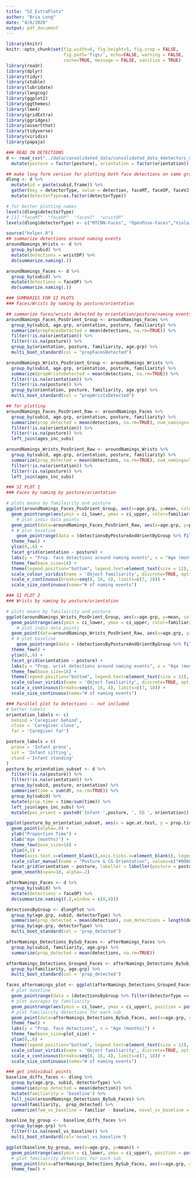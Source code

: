 ```yaml
---
title: "SI_ExtraPlots"
author: "Bria Long"
date: "4/8/2020"
output: pdf_document
---
```


```r
library(knitr)
knitr::opts_chunk$set(fig.width=6, fig.height=5, fig.crop = FALSE, 
                      fig.path='figs/', echo=FALSE, warning = FALSE, 
                      cache=TRUE, message = FALSE, sanitize = TRUE)
library(readr)
library(dplyr)
library(tidyr)
library(xtable)
library(lubridate)
library(langcog)
library(ggplot2)
library(ggthemes)
library(lme4)
library(gridExtra)
library(ggridges)
library(assertthat)
library(tidyverse)
library(viridis)
library(papaja)
```


```r
### READ IN DETECTIONS
d <- read_csv("../data/consolidated_data/consolidated_data_4detectors_march2020.csv") %>%
  mutate(posture = factor(posture), orientation = factor(orientation))

## make long form version for plotting both face detections on same graph
dlong <- d %>%
  mutate(id = paste(subid,frame)) %>%
  gather(key = detectorType, value = detection, faceMT, faceOP, faceVJ, wristOP) %>%
  mutate(detectorType=as.factor(detectorType)) 

# for better plotting names
levels(dlong$detectorType) 
# [1] "faceMT"  "faceOP"  "faceVJ"  "wristOP"
levels(dlong$detectorType) <- c("MTCNN-Faces", "OpenPose-Faces","ViolaJones-Faces","OpenPose-Wrists") 

```


```r
source("helper.R")
## summarize detections around naming events
aroundNamings_Wrists <- d %>%
  group_by(subid) %>%
  mutate(detections = wristOP) %>%
  do(summarize.naming(.)) 

aroundNamings_Faces <- d %>%
  group_by(subid) %>%
  mutate(detections = faceOP) %>%
  do(summarize.naming(.)) 
```



```r

### SUMMARIES FOR SI PLOTS
### Faces/Wrists by naming by posture/orientation

## summarize faces/wrists detected by orientation/posture/naming events
aroundNamings_Faces_PosOrient_Group <- aroundNamings_Faces %>%
  group_by(subid, age.grp, orientation, posture, familiarity) %>%
  summarize(propFacesDetected = mean(detections, na.rm=TRUE)) %>%
  filter(!is.na(orientation)) %>%
  filter(!is.na(posture)) %>%
  group_by(orientation, posture, familiarity, age.grp) %>%
  multi_boot_standard(col = "propFacesDetected")

aroundNamings_Wrists_PosOrient_Group <- aroundNamings_Wrists %>%
  group_by(subid, age.grp, orientation, posture, familiarity) %>%
  summarize(propWristsDetected = mean(detections, na.rm=TRUE)) %>%
  filter(!is.na(orientation)) %>%
  filter(!is.na(posture)) %>%
  group_by(orientation, posture, familiarity, age.grp) %>%
  multi_boot_standard(col = "propWristsDetected")

## for plotting
aroundNamings_Faces_PosOrient_Raw <- aroundNamings_Faces %>%
  group_by(subid, age.grp, orientation, posture, familiarity) %>%
  summarize(prop_detected = mean(detections, na.rm=TRUE), num_namings= length(detections)) %>%
  filter(!is.na(orientation)) %>%
  filter(!is.na(posture)) %>%
  left_join(ages_inc_subs) 

aroundNamings_Wrists_PosOrient_Raw <- aroundNamings_Wrists %>%
  group_by(subid, age.grp, orientation, posture, familiarity) %>%
  summarize(prop_detected = mean(detections, na.rm=TRUE), num_namings=length(detections)) %>%
  filter(!is.na(orientation)) %>%
  filter(!is.na(posture)) %>%
  left_join(ages_inc_subs)

```

```r

### SI PLOT 1
### Faces by naming by posture/orientation

# plots means by familairity and posture
ggplot(aroundNamings_Faces_PosOrient_Group, aes(x=age.grp, y=mean, color=familiarity)) +
  geom_pointrange(aes(ymin = ci_lower, ymax = ci_upper, color=familiarity), position = position_dodge(width=3), alpha=.9) +
    # plot indiv data points
  geom_point(data=aroundNamings_Faces_PosOrient_Raw, aes(x=age.grp, y=prop_detected, size=num_namings, color=familiarity), position = position_dodge(width=3), alpha=.2) +
  # # plot baseline
    geom_pointrange(data = (detectionsByPostureAndOrientByGroup %>% filter(detectorType == 'OpenPose-Faces')), aes(ymin = ci_lower, ymax = ci_upper, color='baseline'), position = position_dodge(width=0), alpha=.9) +
  theme_few() +
  ylim(0,.6) +
  facet_grid(orientation ~ posture) +
  labs(y = "Prop. face detections around naming events", x = "Age (months)") +
  theme_few(base_size=16) +
  theme(legend.position="bottom", legend.text=element_text(size = 12), legend.margin=margin(t=0, r=0, b=0, l=0, unit="cm"), legend.title=element_text(size = 14)) +
  scale_colour_viridis(name = 'Object familiarity', discrete=TRUE, option='A', begin=.2, end=.8) +
  scale_x_continuous(breaks=seq(8, 16, 4), limits=c(7, 18)) +
  scale_size_continuous(name="# of naming events")
```
```r

### SI PLOT 2
### Wrists by naming by posture/orientation

# plots means by familairity and posture
ggplot(aroundNamings_Wrists_PosOrient_Group, aes(x=age.grp, y=mean, color=familiarity)) +
  geom_pointrange(aes(ymin = ci_lower, ymax = ci_upper, color=familiarity), position = position_dodge(width=3), alpha=.9) +
    # plot indiv data points
  geom_point(data=aroundNamings_Wrists_PosOrient_Raw, aes(x=age.grp, y=prop_detected, size=num_namings, color=familiarity), position = position_dodge(width=3), alpha=.2) +
  # # plot baseline
    geom_pointrange(data = (detectionsByPostureAndOrientByGroup %>% filter(detectorType == 'OpenPose-Wrists')), aes(ymin = ci_lower, ymax = ci_upper, color='baseline'), position = position_dodge(width=0), alpha=.9) +
  theme_few() +
  ylim(0,.6) +
  facet_grid(orientation ~ posture) +
  labs(y = "Prop. wrist detections around naming events", x = "Age (months)") +
  theme_few(base_size=16) +
  theme(legend.position="bottom", legend.text=element_text(size = 12), legend.margin=margin(t=0, r=0, b=0, l=0, unit="cm"), legend.title=element_text(size = 14)) +
  scale_colour_viridis(name = 'Object familiarity', discrete=TRUE, option='A', begin=.2, end=.8) +
  scale_x_continuous(breaks=seq(8, 16, 4), limits=c(7, 18)) +
  scale_size_continuous(name="# of naming events")
```


```r
### Parallel plot to detections -- not included
# better labels 
orientation_labels <- c(
  behind ='Caregiver behind',
  close = 'Caregiver close',
  far = 'Caregiver far')

posture_labels = c(
  prone = 'Infant prone',
  sit = 'Infant sitting',
  stand ='Infant standing'
)
posture_by_orientation_subset <- d %>%
  filter(!is.na(posture)) %>%
  filter(!is.na(orientation)) %>%
  group_by(subid, posture, orientation) %>%
  summarise(time = sum(dt, na.rm=TRUE)) %>%
  group_by(subid) %>%
  mutate(prop.time = time/sum(time)) %>%
  left_join(ages_inc_subs) %>%
  mutate(pos_orient = paste0('Infant ',posture, ', CG ', orientation)) # for colors

ggplot(posture_by_orientation_subset, aes(x = age.at.test, y = prop.time, col=pos_orient, size=time)) +
  geom_point(alpha=.9) +
  ylab("Proportion Time") +
  xlab("Age (months)") +
  theme_few(base_size=18) +
  ylim(0,1) +
  theme(axis.text.x=element_blank(),axis.ticks.x=element_blank(), legend.position='none') +
  scale_color_manual(name = "Posture & CG Orientation", values=c("#006080", "#0099cc", "#99e6ff","#339966","#66cc99", "#b3e6cc",  "#e67300","#ffa64d", "#ffe6cc")) +
  facet_grid(orientation ~ posture, labeller = labeller(posture = posture_labels, orientation= orientation_labels)) +
  geom_smooth(span=10, alpha=.2)

```






```r
afterNamings_Faces <- d %>%
  group_by(subid) %>%
  mutate(detections = faceOP) %>%
  do(summarize.naming((.),window = c(0,4)))

detectionsByGroup <- dlongPlot %>%
  group_by(age.grp, subid, detectorType) %>%
  summarise(prop_detected = mean(detection), num_detections = length(detection)) %>%
  group_by(age.grp, detectorType) %>%
  multi_boot_standard(col = 'prop_detected')

afterNamings_Detections_BySub_Faces <- afterNamings_Faces %>%
  group_by(subid, familiarity, age.grp) %>%
  summarize(prop_detected = mean(detections, na.rm=TRUE))

afterNamings_Detections_Grouped_Faces <- afterNamings_Detections_BySub_Faces %>%
  group_by(familiarity, age.grp) %>%
  multi_boot_standard(col = 'prop_detected')

faces_afternamings_plot <- ggplot(afterNamings_Detections_Grouped_Faces, aes(x=age.grp, y=mean, color=familiarity)) +
  # plot baseline
  geom_pointrange(data = (detectionsByGroup %>% filter(detectorType == 'OpenPose-Faces')), aes(ymin = ci_lower, ymax = ci_upper, color='baseline'), position = position_dodge(width=3), alpha=.9) +
  # plot averages by familiarity 
  geom_pointrange(aes(ymin = ci_lower, ymax = ci_upper), position = position_dodge(width=3), alpha=.9) +
  # plot familairity detections for each sub
  geom_point(data=afterNamings_Detections_BySub_Faces, aes(x=age.grp, y=prop_detected), position = position_dodge(width=3), alpha=.2) +
  theme_few() +
  labs(y = "Prop. face detections", x = "Age (months)") +
  theme_few(base_size=plot_size) +
  ylim(0,.6) +
  theme(legend.position="bottom", legend.text=element_text(size = 12), legend.margin=margin(t=0, r=0, b=0, l=0, unit="cm"), legend.title=element_text(size = 14)) +
  scale_colour_viridis(name = 'Object familiarity', discrete=TRUE, option='A', begin=.2, end=.8) +
  scale_x_continuous(breaks=seq(8, 16, 4), limits=c(7, 18)) +
  scale_size_continuous(name="# of naming events")

```



```r
### get individual points
baseline_diffs_faces <- dlong %>%
  group_by(age.grp, subid, detectorType) %>%
  summarise(prop_detected = mean(detection)) %>%
  mutate(familiarity = 'baseline') %>%
  full_join(aroundNamings_Detections_BySub_Faces) %>%
  spread(familiarity,  prop_detected) %>%
  summarize(fam_vs_baseline = familiar - baseline, novel_vs_baseline = novel - baseline) 

baseline_by_group <-  baseline_diffs_faces %>%
  group_by(age.grp) %>%
  filter(!is.na(novel_vs_baseline)) %>%
  multi_boot_standard(col='novel_vs_baseline')

ggplot(baseline_by_group, aes(x=age.grp, y=mean)) +
  geom_pointrange(aes(ymin = ci_lower, ymax = ci_upper), position = position_dodge(width=3), alpha=.9) +
  # plot familairity detections for each sub
  geom_point(data=afterNamings_Detections_BySub_Faces, aes(x=age.grp, y=prop_detected), position = position_dodge(width=3), alpha=.2) +
  theme_few() +
```

